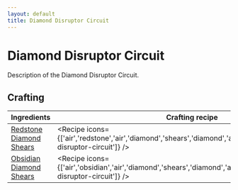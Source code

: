 ```yaml
---
layout: default
title: Diamond Disruptor Circuit
---
```



Diamond Disruptor Circuit
===================

Description of the Diamond Disruptor Circuit.

## Crafting

| Ingredients | Crafting recipe | Difficulty |
| ----------- | --------------- | ------------- |
| [Redstone](https://minecraft.wiki/w/Redstone)<br/>[Diamond](https://minecraft.wiki/w/Diamond)<br/>[Shears](https://minecraft.wiki/w/Shears) | <Recipe icons={['air','redstone','air','diamond','shears','diamond','air','redstone','air','diamond-disruptor-circuit']} /> | easy |
| [Obsidian](https://minecraft.wiki/w/Obsidian)<br/>[Diamond](https://minecraft.wiki/w/Diamond)<br/>[Shears](https://minecraft.wiki/w/Shears) | <Recipe icons={['air','obsidian','air','diamond','shears','diamond','air','obsidian','air','diamond-disruptor-circuit']} /> | hard |

